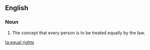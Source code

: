 ==English==

===Noun===
{{en-plural noun|head=[[equal]] [[rights]]}}

# The concept that every person is to be treated equally by the law.

[[ta:equal rights]]